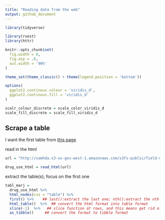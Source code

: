 ```yaml
---
title: "Reading data from the web"
output: github_document
---
```


```r
library(tidyverse)

library(rvest)
library(httr)

knitr::opts_chunk$set(
  fig.width = 6,
  fig.asp = .6,
  out.width = '90%'
)

theme_set(theme_classic() + theme(legend.position = 'bottom'))

options(
  ggplot2.continous.colour = 'viridis_d',
  ggplot2.continous.fill = 'viridis_d'
)

scalr_colour_discrete = scale_color_viridis_d
scale_fill_discrete = scale_fill_viridis_d
```

## Scrape a table

I want the first table from [this page](http://samhda.s3-us-gov-west-1.amazonaws.com/s3fs-public/field-uploads/2k15StateFiles/NSDUHsaeShortTermCHG2015.htm)

read in the html

```r
url = "http://samhda.s3-us-gov-west-1.amazonaws.com/s3fs-public/field-uploads/2k15StateFiles/NSDUHsaeShortTermCHG2015.htm"

drug_use_html = read_html(url)
```

extract the table(s); focus  on the first one

```r
tabl_marj = 
  drug_use_html %>% 
  html_nodes(css = "table") %>% 
  first() %>%    ## last():extract the last one; nth():extract the nth one
  html_table()  %>%  ## convert the html format into table format
  slice(-1)  %>%   ## slice function at rows, and this means get rid of the fisrt row
  as_tibble()     ## convert the format to tibble format

```

